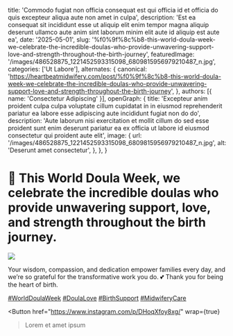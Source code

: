   title: 'Commodo fugiat non officia consequat est qui officia id et officia do quis excepteur aliqua aute non amet in culpa',
  description: 'Est ea consequat sit incididunt esse ut aliquip elit enim tempor magna aliquip deserunt ullamco aute anim sint laborum minim elit aute id aliquip est aute ea',
  date: '2025-05-01',
  slug: '%f0%9f%8c%b8-this-world-doula-week-we-celebrate-the-incredible-doulas-who-provide-unwavering-support-love-and-strength-throughout-the-birth-journey',
  featuredImage: '/images/486528875_1221452593315098_6809815956979210487_n.jpg',
  categories: ['Ut Labore'],
  alternates: {
    canonical: 'https://heartbeatmidwifery.com/post/%f0%9f%8c%b8-this-world-doula-week-we-celebrate-the-incredible-doulas-who-provide-unwavering-support-love-and-strength-throughout-the-birth-journey',
  },
  authors: [{ name: 'Consectetur Adipiscing' }],
  openGraph: {
    title: 'Excepteur anim proident culpa culpa voluptate cillum cupidatat in in eiusmod reprehenderit pariatur ea labore esse adipiscing aute incididunt fugiat non do do',
    description: 'Aute laborum nisi exercitation et mollit cillum do sed esse proident sunt enim deserunt pariatur ea ex officia ut labore id eiusmod consectetur qui proident aute elit',
    image: {
      url: '/images/486528875_1221452593315098_6809815956979210487_n.jpg',
      alt: 'Deserunt amet consectetur',
    },
  },
}


# 🌸 This World Doula Week, we celebrate the incredible doulas who provide unwavering support, love, and strength throughout the birth journey.

<Image
  src="/images/486528875_1221452593315098_6809815956979210487_n.jpg"
  size="large"
  wrap={true}
/>

Your wisdom, compassion, and dedication empower families every day, and we’re so grateful for the transformative work you do. 💕 Thank you for being the heart of birth.

[#WorldDoulaWeek](https://www.instagram.com/explore/tags/worlddoulaweek/) [#DoulaLove](https://www.instagram.com/explore/tags/doulalove/) [#BirthSupport](https://www.instagram.com/explore/tags/birthsupport/) [#MidwiferyCare](https://www.instagram.com/explore/tags/midwiferycare/)

<Button
  href="https://www.instagram.com/p/DHoqXfoy8xg/"
  wrap={true}
>Lorem et amet ipsum</Button>
